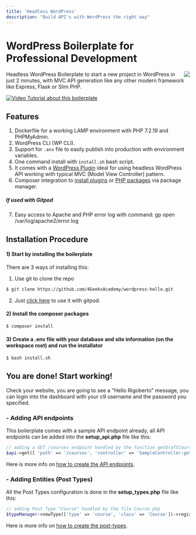 ```yaml
---
title: 'Headless WordPress'
description: "Build API's with WordPress the right way"
---
```


# WordPress Boilerplate for Professional Development

<a href="https://gitpod.io/#https://github.com/4GeeksAcademy/wordpress-hello"><img src="https://gitpod.io/button/open-in-gitpod.svg" align="right" /></a>

Headless WordPress Boilerplate to start a new project in WordPress in just 2 minutes, with MVC API generation like any other modern framework like Express, Flask or Slim PHP.

[![Video Tutorial about this boilerplate](https://github.com/4GeeksAcademy/wordpress-hello/blob/main/gitpod_config/cover.png?raw=true)](https://www.loom.com/share/865fde325efa4aac9ccc473513a42d09)

## Features

1. Dockerfile for a working LAMP environment with PHP 7.2.19 and PHPMyAdmin.
2. WordPress CLI (WP CLI).
3. Support for `.env` file to easily publish into production with environment variables.
4. One command install with `install.sh` bash script.
5. It comes with a [WordPress Plugin](https://github.com/alesanchezr/wpas-wordpress-dash) ideal for using headless WordPress API working with typical MVC (Model View Controller) pattern.
6. Composer integration to [install plugins](https://wpackagist.org/) or [PHP packages](https://packagist.org/) via package manager.

##### If used with Gitpod
7. Easy access to Apache and PHP error log with command: gp open /var/log/apache2/error.log

## Installation Procedure

#### 1) Start by installing the boilerplate

There are 3 ways of installing this:

1. Use git to clone the repo
```bash
$ git clone https://github.com/4GeeksAcademy/wordpress-hello.git
```
2. Just [click here](https://gitpod.io/#https://github.com/4GeeksAcademy/wordpress-hello) to use it with gitpod.

#### 2) Install the composer packages
```bash
$ composer install
```

#### 3) Create a .env file with your database and site information (on the workspace root) and run the installator
```bash
$ bash install.sh
```

## You are done! Start working!

Check your website, you are going to see a "Hello Rigoberto" message, you can login into the dashboard with your c9 username and the password you specified.

### - Adding API endpoints
This boilerplate comes with a sample API endpoint already, all API endpoints can be added into the **setup_api.php** file like this:
```php
// adding a GET /courses endpoint handled by the function getDraftCourses in the SampleController.php file
$api->get([ 'path' => '/courses', 'controller' => 'SampleController:getDraftCourses' ]);
```
Here is more info on [how to create the API endpoints](https://github.com/alesanchezr/wpas-wordpress-dash/tree/master/src/WPAS/Controller#creating-an-apis-using-mvc).

### - Adding Entities (Post Types)
All the Post Types configuration is done in the **setup_types.php** file like this:

```php
// adding Post Type "Course" handled by the file Course.php
$typeManager->newType(['type' => 'course', 'class' => 'Course'])->register();
```
Here is more info on [how to create the post-types](https://github.com/alesanchezr/wpas-wordpress-dash/tree/master/src/WPAS/Types).

